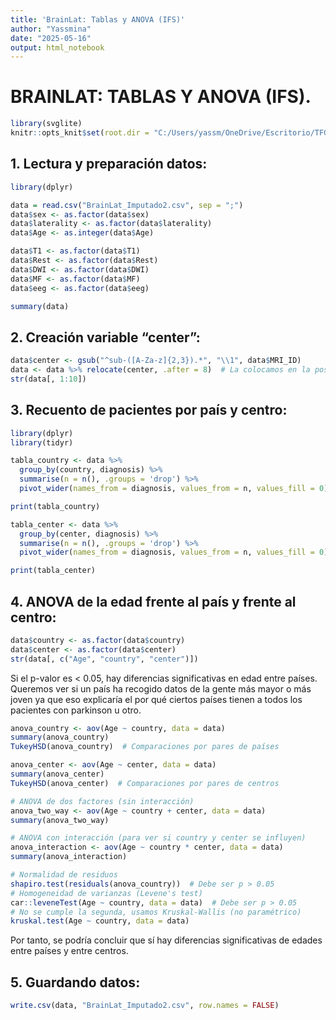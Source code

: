 ---
title: 'BrainLat: Tablas y ANOVA (IFS)'
author: "Yassmina"
date: "2025-05-16"
output: html_notebook
---

# BRAINLAT: TABLAS Y ANOVA (IFS).

```{r setup, include=FALSE}
library(svglite)
knitr::opts_knit$set(root.dir = "C:/Users/yassm/OneDrive/Escritorio/TFG/DATOS/MRI data")
```

## 1. Lectura y preparación datos:
```{r}
library(dplyr)

data = read.csv("BrainLat_Imputado2.csv", sep = ";")
data$sex <- as.factor(data$sex)
data$laterality <- as.factor(data$laterality)
data$Age <- as.integer(data$Age)

data$T1 <- as.factor(data$T1)
data$Rest <- as.factor(data$Rest)
data$DWI <- as.factor(data$DWI)
data$MF <- as.factor(data$MF)
data$eeg <- as.factor(data$eeg)

summary(data)
```

## 2. Creación variable "center":
```{r}
data$center <- gsub("^sub-([A-Za-z]{2,3}).*", "\\1", data$MRI_ID)
data <- data %>% relocate(center, .after = 8)  # La colocamos en la posición 9
str(data[, 1:10])  
```

## 3. Recuento de pacientes por país y centro:
```{r}
library(dplyr)
library(tidyr)

tabla_country <- data %>%
  group_by(country, diagnosis) %>%
  summarise(n = n(), .groups = 'drop') %>%
  pivot_wider(names_from = diagnosis, values_from = n, values_fill = 0)

print(tabla_country)

tabla_center <- data %>%
  group_by(center, diagnosis) %>%
  summarise(n = n(), .groups = 'drop') %>%
  pivot_wider(names_from = diagnosis, values_from = n, values_fill = 0)

print(tabla_center)
```

## 4. ANOVA de la edad frente al país y frente al centro:
```{r}
data$country <- as.factor(data$country)
data$center <- as.factor(data$center)
str(data[, c("Age", "country", "center")])
```

Si el p-valor es < 0.05, hay diferencias significativas en edad entre países. Queremos ver si un país ha recogido datos de la gente más mayor o más joven ya que eso explicaría el por qué ciertos países tienen a todos los pacientes con parkinson u otro.
```{r}
anova_country <- aov(Age ~ country, data = data)
summary(anova_country)
TukeyHSD(anova_country)  # Comparaciones por pares de países
```

```{r}
anova_center <- aov(Age ~ center, data = data)
summary(anova_center)
TukeyHSD(anova_center)  # Comparaciones por pares de centros
```

```{r}
# ANOVA de dos factores (sin interacción)
anova_two_way <- aov(Age ~ country + center, data = data)
summary(anova_two_way)

# ANOVA con interacción (para ver si country y center se influyen)
anova_interaction <- aov(Age ~ country * center, data = data)
summary(anova_interaction)
```

```{r}
# Normalidad de residuos
shapiro.test(residuals(anova_country))  # Debe ser p > 0.05
# Homogeneidad de varianzas (Levene's test)
car::leveneTest(Age ~ country, data = data)  # Debe ser p > 0.05
# No se cumple la segunda, usamos Kruskal-Wallis (no paramétrico)
kruskal.test(Age ~ country, data = data)
```
Por tanto, se podría concluir que sí hay diferencias significativas de edades entre países y entre centros.

## 5. Guardando datos:
```{r}
write.csv(data, "BrainLat_Imputado2.csv", row.names = FALSE)
```

